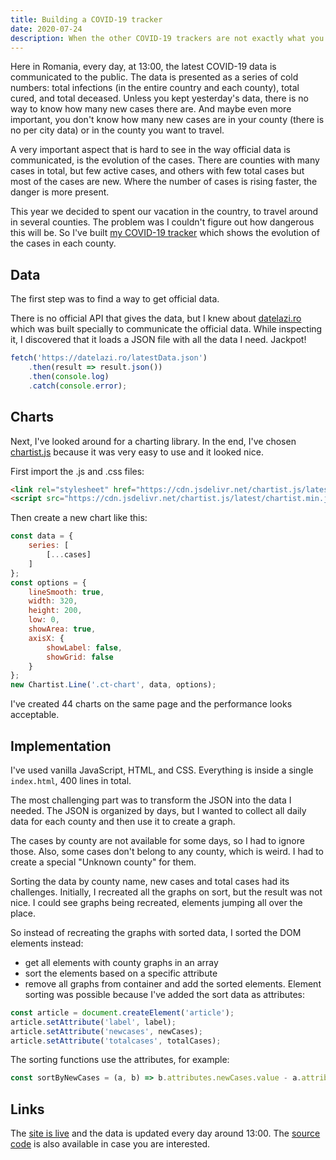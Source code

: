 ```yaml
---
title: Building a COVID-19 tracker
date: 2020-07-24
description: When the other COVID-19 trackers are not exactly what you need, it's time to build your own one.
---
```


Here in Romania, every day, at 13:00, the latest COVID-19 data is communicated to 
the public. 
The data is presented as a series of cold numbers: total infections (in the entire 
country and each county), total cured, and total deceased. Unless you kept
yesterday's data, there is no way to know how many new cases there are. And maybe 
even more important, you don't know how many new cases are in your county (there is no per city data)
or in the county you want to travel.

A very important aspect that is hard to see in the way official data is communicated, 
is the evolution of the cases. There are counties with many cases in total, but few active cases,
and others with few total cases but most of the cases are new. Where the number of cases is rising 
faster, the danger is more present.

This year we decided to spent our vacation in the country, to travel around in several 
counties. The problem was I couldn't figure out how dangerous this will be. So I've built
[my COVID-19 tracker](https://romania-covid-cases.netlify.app/) which shows the evolution of the cases in each county. 


## Data
The first step was to find a way to get official data.

There is no official API that gives the data, but I knew about [datelazi.ro](https://datelazi.ro/)
which was built specially to communicate the official data. While inspecting it, I discovered 
that it loads a JSON file with all the data I need. Jackpot!

```javascript
fetch('https://datelazi.ro/latestData.json')
    .then(result => result.json())
    .then(console.log)
    .catch(console.error);
```

## Charts
Next, I've looked around for a charting library. In the end, I've chosen [chartist.js](https://gionkunz.github.io/chartist-js/)
because it was very easy to use and it looked nice.

First import the .js and .css files:
```html
<link rel="stylesheet" href="https://cdn.jsdelivr.net/chartist.js/latest/chartist.min.css">
<script src="https://cdn.jsdelivr.net/chartist.js/latest/chartist.min.js"></script>
```

Then create a new chart like this:
```javascript
const data = {
    series: [
        [...cases]
    ]
};
const options = {
    lineSmooth: true,
    width: 320,
    height: 200,
    low: 0,
    showArea: true,
    axisX: {
        showLabel: false,
        showGrid: false
    }
};
new Chartist.Line('.ct-chart', data, options);
```
I've created 44 charts on the same page and the performance looks acceptable.


## Implementation
I've used vanilla JavaScript, HTML, and CSS. Everything is inside a single `index.html`, 400 lines in total.

The most challenging part was to transform the JSON into the data I needed. 
The JSON is organized by days, but I wanted to collect all daily data for each county and then use it to create a graph.

The cases by county are not available for some days, so I had to ignore those.
Also, some cases don't belong to any county, which is weird. I had to create a special "Unknown county" for them.


Sorting the data by county name, new cases and total cases had its challenges.
Initially, I recreated all the graphs on sort, but the result was not nice. I could 
see graphs being recreated, elements jumping all over the place. 

So instead of recreating the graphs with sorted data, I sorted the DOM elements instead:
* get all elements with county graphs in an array
* sort the elements based on a specific attribute
* remove all graphs from container and add the sorted elements.
Element sorting was possible because I've added the sort data as attributes:
```javascript
const article = document.createElement('article');
article.setAttribute('label', label);
article.setAttribute('newcases', newCases);
article.setAttribute('totalcases', totalCases);
```
The sorting functions use the attributes, for example:
```javascript
const sortByNewCases = (a, b) => b.attributes.newCases.value - a.attributes.newCases.value;
```






## Links
The [site is live](https://romania-covid-cases.netlify.app/) and the data is updated 
every day around 13:00. The [source code](https://github.com/raresportan/romania-covid-cases) is also available 
in case you are interested.

